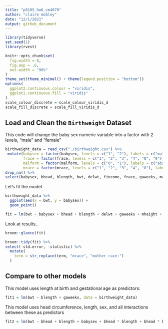 ```yaml
---
title: "p8105_hw6_cm4070"
author: "claire mobley"
date: "12/1/2021"
output: github_document 
---
```



```r
library(tidyverse)
set.seed(1)
library(rvest)

knitr::opts_chunk$set(
  fig.width = 6,
  fig.asp = .6,
  out.width = "90%"
)
theme_set(theme_minimal() + theme(legend.position = "bottom"))
options(
  ggplot2.continuous.colour = "viridis",
  ggplot2.continuous.fill = "viridis"
)
scale_colour_discrete = scale_colour_viridis_d
scale_fill_discrete = scale_fill_viridis_d
```

## Load and Clean the `Birthweight` Dataset

This code will change the baby sex numeric variable into a factor with 2 levels, "male" and "female"

```r
birthweight_data = read_csv("./birthweight.csv") %>% 
 mutate(babysex = factor(babysex, levels = c("1", "2"), labels = c("male", "female")),
        frace = factor(frace, levels = c("1", "2", "3", "4", "8", "9"), labels = c("white", "black", "asian", "puerto rican", "other", "unknown")), 
        malform = factor(malform, levels = c("0", "1"), labels = c("absent", "present")),
        mrace = factor(mrace, levels = c("1", "2", "3", "4", "8"), labels = c("white", "black", "asian", "puerto rican", "other"))) %>% 
drop_na() %>% 
select(babysex, bhead, blength, bwt, delwt, fincome, frace, gaweeks, malform, menarche, mheight, momage, mrace, parity, ppbmi, ppwt, smoken, wtgain)
```

Let's fit the model

```r
birthweight_data %>% 
  ggplot(aes(x = bwt, y = babysex)) +
  geom_point()
```

```r
fit = lm(bwt ~ babysex + bhead + blength + delwt + gaweeks + mheight + momage + mrace + ppbmi + ppwt + smoken + wtgain, data = birthweight_data)
```
 
Look at results..

```r
broom::glance(fit)

broom::tidy(fit) %>% 
select(-std.error, -statistic) %>% 
  mutate(
    term = str_replace(term, "mrace", "mother race:")
  )
```

## Compare to other models

This model uses length at birth and gestational age as predictors: 

```r
fit1 = lm(bwt ~ blength + gaweeks, data = birthweight_data)
```

This model uses head circumference, length, sex, and all interactions between these as predictors

```r
fit2 = lm(bwt ~ bhead + blength + babysex + bhead * blength + bhead * babysex + blength * babysex + bhead * blength * babysex, data = birthweight_data)
```

